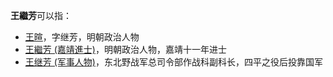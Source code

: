 '''王繼芳'''可以指：
* [[王暄|王暄]]，字继芳，明朝政治人物
* [[王繼芳_(嘉靖進士)|王繼芳 (嘉靖進士)]]，明朝政治人物，嘉靖十一年进士
* [[王继芳_(军事人物)|王继芳 (军事人物)]]，东北野战军总司令部作战科副科长，四平之役后投靠国军

{{Disambig|Cat=三字王姓人名消歧义|ji}}